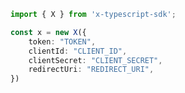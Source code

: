 ```typescript index.ts
import { X } from 'x-typescript-sdk';

const x = new X({
    token: "TOKEN",
    clientId: "CLIENT_ID",
    clientSecret: "CLIENT_SECRET",
    redirectUri: "REDIRECT_URI",
})
```